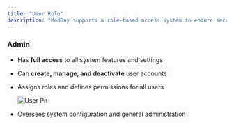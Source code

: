 ```yaml
---
title: "User Role"
description: "MedRay supports a role-based access system to ensure secure and organized management of clinical operations. Each role is tailored to the responsibilities and needs of healthcare staff."
---
```


### Admin

- Has **full access** to all system features and settings
- Can **create, manage, and deactivate** user accounts
- Assigns roles and defines permissions for all users

  ![User Pn](/images/user.png)
- Oversees system configuration and general administration
